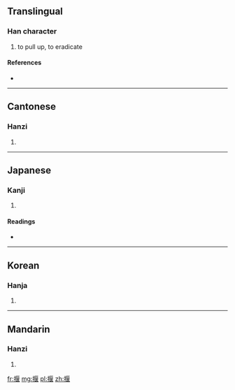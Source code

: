 ==Translingual==

===Han character===
{{Han char|rn=64|rad=手|as=09|sn=12|four=5101<sub>4</sub>|canj=手尸日女 (QSAV)}}

# to pull up, to eradicate

====References====
* {{Han ref|kx=0443.040|dkj=12363|dj=0794.060|hdz=31913.040|uh=63E0|ud=25568|bh=D95D|bd=55645}}

----

==Cantonese==

===Hanzi===
{{yue-hanzi|jyut=[[aat1]], [[aat3]]|y=aat1, aat3}}

# {{defn|lang=yue|sort=手09}}

----

==Japanese==

===Kanji===
{{ja-kanji|grade=|rs=手09}}

# {{defn|lang=ja|sort=手09}}

====Readings====
* {{ja-readings|on=[[さつ]] (satsu), [[あつ]] (atsu)|kun=[[ぬく]] (nuku), [[ふだ]] (fuda)}}

----

==Korean==

===Hanja===
{{ko-hanja|hangeul=알|eumhun=|rv=al|mr=al|y=al}}

# {{defn|lang=ko|sort=手09}}

----

==Mandarin==

===Hanzi===
{{cmn-hanzi|pin=[[yà]] ([[ya4]])|wg=ya<sup>4</sup>}}

# {{defn|lang=cmn|sort=手09}}

[[fr:揠]]
[[mg:揠]]
[[pl:揠]]
[[zh:揠]]